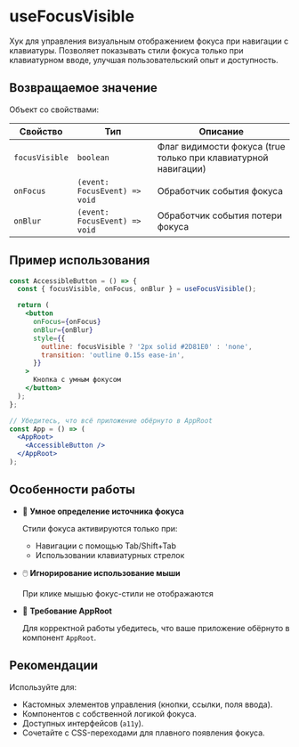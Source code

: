 <Overview type="hook">

# useFocusVisible

Хук для управления визуальным отображением фокуса при навигации с клавиатуры.
Позволяет показывать стили фокуса только при клавиатурном вводе, улучшая пользовательский опыт и доступность.

</Overview>

## Возвращаемое значение

Объект со свойствами:

| Свойство       | Тип                           | Описание                                                       |
| -------------- | ----------------------------- | -------------------------------------------------------------- |
| `focusVisible` | `boolean`                     | Флаг видимости фокуса (true только при клавиатурной навигации) |
| `onFocus`      | `(event: FocusEvent) => void` | Обработчик события фокуса                                      |
| `onBlur`       | `(event: FocusEvent) => void` | Обработчик события потери фокуса                               |

## Пример использования

```jsx
const AccessibleButton = () => {
  const { focusVisible, onFocus, onBlur } = useFocusVisible();

  return (
    <button
      onFocus={onFocus}
      onBlur={onBlur}
      style={{
        outline: focusVisible ? '2px solid #2D81E0' : 'none',
        transition: 'outline 0.15s ease-in',
      }}
    >
      Кнопка с умным фокусом
    </button>
  );
};

// Убедитесь, что всё приложение обёрнуто в AppRoot
const App = () => (
  <AppRoot>
    <AccessibleButton />
  </AppRoot>
);
```

## Особенности работы

- 🤖 **Умное определение источника фокуса**

  Стили фокуса активируются только при:
  - Навигации с помощью Tab/Shift+Tab
  - Использовании клавиатурных стрелок

- 🖱️ **Игнорирование использование мыши**

  При клике мышью фокус-стили не отображаются

- 🚨 **Требование AppRoot**

  Для корректной работы убедитесь, что ваше приложение обёрнуто в компонент `AppRoot`.

## Рекомендации

Используйте для:

- Кастомных элементов управления (кнопки, ссылки, поля ввода).
- Компонентов с собственной логикой фокуса.
- Доступных интерфейсов (`a11y`).
- Сочетайте с CSS-переходами для плавного появления фокуса.
